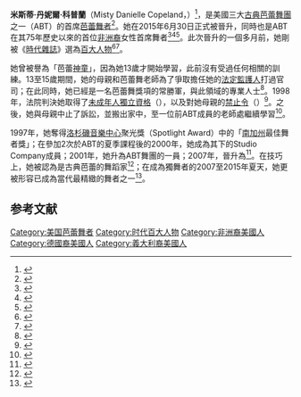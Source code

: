 {{艺人
|姓名 = 米斯蒂·科普兰<br>Misty Copeland
|类型 = 舞者
|图片 = From the ballet Coppelia cropped.jpg
|图片尺寸 = 250px
|图片简介 = 2014年表演照片
|本名 = Misty Danielle Copeland
|籍贯 = {{USA}}[[加州|加州]][[洛杉磯|洛杉磯]]
|出生日期 = {{Birth date and age|1982|9|10}}
|出生地点 = {{USA}}[[密蘇里州|密蘇里州]][[堪薩斯城_(密蘇里州)|堪薩斯城]]
|职业 = [[芭蕾舞者|芭蕾舞者]]
|教育程度 = {{link-en|聖佩德羅高中|San Pedro High School}}
|活跃年代 = 1995–現在
|经纪公司 = {{link-en|美國芭蕾舞劇團|American Ballet Theatre}}
|网站 = {{URL|www.mistycopeland.com}}
}}
'''米斯蒂·丹妮爾·科普蘭'''（Misty Danielle Copeland，{{bd|1982年|9月10日|catIdx=Copeland, Misty}}）<ref>{{cite web|url=https://www.youtube.com/watch?t=16&v=saMB0Mr1qdE|title=MINKUS - "DON QUIXOTE" - BALLET ~ MISTY COPELAND - 15 - 1997 - VOB|publisher=[[YouTube|YouTube]]|accessdate=30 June 2015}}</ref>，是美國三大[[古典芭蕾|古典芭蕾]][[芭蕾舞團|舞團]]之一{{link-en|美國芭蕾舞劇團|American Ballet Theatre}}（ABT）的首席[[芭蕾舞者|芭蕾舞者]]<ref>{{cite news | url = http://www.guardian.co.uk/stage/2007/feb/18/dance | title = One step closer to perfection: The best of Balanchine lights up London – but Stravinsky in Birmingham must not be missed | accessdate = 2008-08-26 | date = 2007-02-18 | publisher = Guardian News and Media Limited | work = [[The_Observer|The Observer]] | author = Jennings, Luke | archive-date = 2012-03-19 | archive-url = https://www.webcitation.org/66HdEzIv2?url=http://www.guardian.co.uk/stage/2007/feb/18/dance | dead-url = no }}</ref>。她在2015年6月30日正式被晉升，同時也是ABT在其75年歷史以來的首位[[非裔美国人|非洲裔]]女性首席舞者<ref name=MCIPtPDaABT>{{cite web|url=http://www.nytimes.com/2015/07/01/arts/dance/misty-copeland-is-promoted-to-principal-dancer-at-american-ballet-theater.html|title=Misty Copeland Is Promoted to Principal Dancer at American Ballet Theater|last=Cooper|first=Michael|publisher=[[The_New_York_Times|The New York Times]]|date=30 June 2015|accessdate=30 June 2015}}</ref><ref name=MCPtPDaABT>{{cite web|url=http://www.wsj.com/articles/misty-copeland-promoted-to-principal-dancer-at-american-ballet-theatre-1435679617?mod=rss_US_News|title=Misty Copeland Promoted to Principal Dancer at American Ballet Theatre|last=Catton|first=Pia|publisher=[[The_Wall_Street_Journal|The Wall Street Journal]]|date=30 June 2015|accessdate=30 June 2015}}</ref><ref name=amny>{{cite news|url=http://www.amny.com/entertainment/misty-copeland-named-american-ballet-theatre-s-first-black-principal-dancer-1.10596221|work=A.M. New York|title=Historic 1st for ballet company|first=Sheila Anne|last=Feeley|page=3|date=July 1, 2015|accessdate=July 1, 2015}}</ref>。此次晉升的一個多月前，她剛被《[[時代雜誌|時代雜誌]]》選為[[时代百大人物|百大人物]]<ref>{{cite web|url=http://www.washingtonpost.com/blogs/style-blog/wp/2015/04/16/misty-copeland-on-2015-time-100/|title=Misty Copeland on 2015 Time 100|accessdate=2015-04-28|date=2015-04-16|work=[[The_Washington_Post|The Washington Post]]|author=Kaufman, Sarah}}</ref><ref>{{cite web|url=http://artsbeat.blogs.nytimes.com/2015/04/16/misty-copeland-makes-the-cover-of-time-magazine|title=Misty Copeland Makes the Cover of Time Magazine|accessdate=2015-04-28|date=2015-04-16|work=[[The_New_York_Times|The New York Times]]|author=Cooper, Michael|archive-date=2015-07-14|archive-url=https://web.archive.org/web/20150714153229/http://artsbeat.blogs.nytimes.com/2015/04/16/misty-copeland-makes-the-cover-of-time-magazine/|dead-url=no}}</ref>。

她曾被譽為「芭蕾[[神童|神童]]」，因為她13歲才開始學習，此前沒有受過任何相關的訓練。13至15歲期間，她的母親和芭蕾舞老師為了爭取擔任她的[[法定監護人|法定監護人]]打過官司；在此同時，她已經是一名芭蕾舞獎項的常勝軍，與此領域的專業人士<ref name="CHfBR">{{cite news | url = http://articles.latimes.com/1998/aug/28/local/me-17365 | title = Custody Hearing for Ballerina Rescheduled | accessdate = 2008-08-24 | date = 1998-08-28 | work = [[Los_Angeles_Times|Los Angeles Times]] | archive-date = 2011-05-20 | archive-url = https://web.archive.org/web/20110520060240/http://articles.latimes.com/1998/aug/28/local/me-17365 | dead-url = no }}</ref>。1998年，法院判決她取得了[[未成年人獨立資格|未成年人獨立資格]]（{{link-en|Emancipation of minors|Emancipation of minors}}），以及對她母親的[[禁止令|禁止令]]（{{link-en|Restraining order|Restraining order}}）<ref name="Tdsiat">{{cite web | url = http://www.southcoasttoday.com/article/19981101/LIFE/311019931/101107/ARCHIVE | title = Teen dancer stumbles in adults' tug-of-war | accessdate = 2014-12-12 | date = 1998-11-01 | work = SouthCoast Today | work = [[The_Standard-Times_(New_Bedford)|The Standard-Times]] | author = Hastings, Deborah}}</ref>。之後，她與母親中止了訴訟，並搬出家中，至一位前ABT成員的老師處繼續學習<ref name="TSiMtC">{{cite web | url = http://www.la.com/ci_11394770?IADID=Search-www.la.com-www.la.com | title = This Swan is More than Coping | accessdate = 2011-01-17 | date = 2008-03-27 | publisher = LA.com | author = Farber, Jim | deadurl = yes | archiveurl = https://web.archive.org/web/20110713180910/http://www.la.com/ci_11394770?IADID=Search-www.la.com-www.la.com | archivedate = 2011-07-13 }}</ref>。

1997年，她奪得[[洛杉磯音樂中心|洛杉磯音樂中心]]聚光獎（Spotlight Award）中的「[[南加州|南加州]]最佳舞者獎」；在參加2次於ABT的夏季課程後的2000年，她成為其下的Studio Company成員；2001年，她升為ABT舞團的一員；2007年，晉升為{{link-en|獨舞者|Soloist (ballet)}}<ref name="MC">{{cite web | url = http://www.abt.org/dancers/detail.asp?Dancer_ID=56 | title = Misty Copeland | accessdate = 2008-08-24 | publisher = Ballet Theatre Foundation, Inc.}}</ref>。在技巧上，她被認為是古典芭蕾的舞蹈家<ref name="DRABTOoaEETIS">{{cite news | url = http://www.nytimes.com/2004/11/04/arts/dance/04ball.html? | title = Dance Review – American Ballet Theater: Out of an Ensemble Emerge Two Individual Spirits | accessdate = 2008-08-26 | date = 2004-11-04 | publisher = [[The_New_York_Times_Company|The New York Times Company]] | work = [[The_New_York_Times|The New York Times]] | author = Kisselgoff, Anna}}</ref>；在成為獨舞者的2007至2015年夏天，她更被形容已成為當代最精緻的舞者之一<ref name="FBSCaBQ">{{cite news | url = http://www.nytimes.com/2007/05/19/arts/dance/19abt.html? | title = For Ballet's Shifting Casts, a Big Question: Who Will Lift It to the Realm of Poetry?  | accessdate = 2008-08-26 | date = 2007-05-19 | publisher = [[The_New_York_Times_Company|The New York Times Company]] | work = [[The_New_York_Times|The New York Times]] | author = Dunning, Jennifer}}</ref>。

==参考文献==
{{reflist}}
{{commons|Category:Misty Copeland}}
{{Ballet}}
{{主題條|人物}}
{{Authority control}}

{{DEFAULTSORT: Copeland, Misty}}
[[Category:美国芭蕾舞者|Category:美国芭蕾舞者]]
[[Category:时代百大人物|Category:时代百大人物]]
[[Category:非洲裔美國人|Category:非洲裔美國人]]
[[Category:德國裔美國人|Category:德國裔美國人]]
[[Category:義大利裔美國人|Category:義大利裔美國人]]